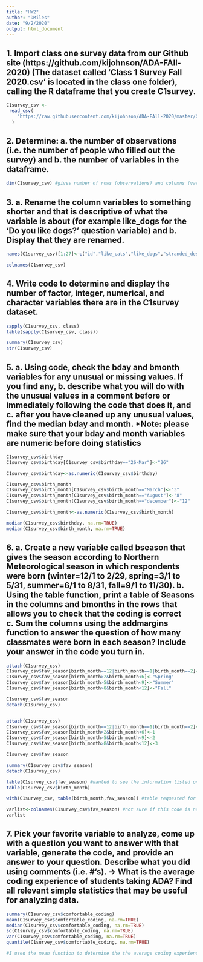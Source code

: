 ```yaml
---
title: "HW2"
author: "DMiles"
date: "9/2/2020"
output: html_document
---
```


## 1. Import class one survey data from our Github site (https://github.com/kijohnson/ADA-FAll-2020) (The dataset called ‘Class 1 Survey Fall 2020.csv’ is located in the class one folder), calling the R dataframe that you create C1survey.

```r

C1survey_csv <-
 read_csv(
    "https://raw.githubusercontent.com/kijohnson/ADA-FAll-2020/master/Class%20One/Class%201%20Survey%20Fall%202020.csv"
  )
```

## 2. Determine: a. the number of observations (i.e. the number of people who filled out the survey) and b. the number of variables in the dataframe.

```r
dim(C1survey_csv) #gives number of rows (observations) and columns (variables)

```

## 3. a. Rename the column variables to something shorter and that is descriptive of what the variable is about (for example like_dogs for the ‘Do you like dogs?’ question variable) and b. Display that they are renamed.

```r
names(C1survey_csv)[1:27]<-c("id","like_cats","like_dogs","stranded_desert","personal_slogan","fav_weekday", "bird_preference","fav_food","fav_drink","fav_season","fav_month","hobby_enjoyed","degree_program","primary_specializtion","primary_stat_software","r_experience","comfortable_coding","coding_how_long","things_hope_to_learn","ph_interest","fav_number","birthday","birth_month","home_country","home_state","home_city","highest_education")

colnames(C1survey_csv)
```

## 4. Write code to determine and display the number of factor, integer, numerical, and character variables there are in the C1survey dataset.

```r
sapply(C1survey_csv, class)
table(sapply(C1survey_csv, class))

summary(C1survey_csv)
str(C1survey_csv)
```

## 5. a. Using code, check the bday and bmonth variables for any unusual or missing values. If you find any, b. describe what you will do with the unusual values in a comment before or immediately following the code that does it, and c. after you have cleaned up any unusual values, find the median bday and month. *Note: please make sure that your bday and month variables are numeric before doing statistics

```r
C1survey_csv$birthday
C1survey_csv$birthday[C1survey_csv$birthday=="26-Mar"]<-"26"

C1survey_csv$birthday<-as.numeric(C1survey_csv$birthday)

C1survey_csv$birth_month
C1survey_csv$birth_month[C1survey_csv$birth_month=="March"]<-"3"
C1survey_csv$birth_month[C1survey_csv$birth_month=="August"]<-"8"
C1survey_csv$birth_month[C1survey_csv$birth_month=="december"]<-"12"

C1survey_csv$birth_month<-as.numeric(C1survey_csv$birth_month)

median(C1survey_csv$birthday, na.rm=TRUE) 
median(C1survey_csv$birth_month, na.rm=TRUE) 

```

## 6. a. Create a new variable called bseason that gives the season according to Northern Meteorological season in which respondents were born (winter=12/1 to 2/29, spring=3/1 to 5/31, summer=6/1 to 8/31, fall=9/1 to 11/30). b. Using the table function, print a table of Seasons in the columns and bmonths in the rows that allows you to check that the coding is correct c. Sum the columns using the addmargins function to answer the question of how many classmates were born in each season? Include your answer in the code you turn in.

```r
attach(C1survey_csv)
C1survey_csv$fav_season[birth_month==12|birth_month==1|birth_month==2]<-"Winter"
C1survey_csv$fav_season[birth_month>2&birth_month<6]<-"Spring"
C1survey_csv$fav_season[birth_month>5&birth_month<9]<-"Summer"
C1survey_csv$fav_season[birth_month>8&birth_month<12]<-"Fall"

C1survey_csv$fav_season
detach(C1survey_csv)


attach(C1survey_csv)
C1survey_csv$fav_season[birth_month==12|birth_month==1|birth_month==2]<-0
C1survey_csv$fav_season[birth_month>2&birth_month<6]<-1
C1survey_csv$fav_season[birth_month>5&birth_month<9]<-2
C1survey_csv$fav_season[birth_month>8&birth_month<12]<-3

C1survey_csv$fav_season

summary(C1survey_csv$fav_season)
detach(C1survey_csv)

table(C1survey_csv$fav_season) #wanted to see the information listed on a table separately then combined
table(C1survey_csv$birth_month)

with(C1survey_csv, table(birth_month,fav_season)) #table requested for assignment. Utilized a different function

varlist<-colnames(C1survey_csv$fav_season) #not sure if this code is necessary
varlist

```

## 7. Pick your favorite variable to analyze, come up with a question you want to answer with that variable, generate the code, and provide an answer to your question. Describe what you did using comments (i.e. #’s). -> What is the average coding experience of students taking ADA? Find all relevant simple statistics that may be useful for analyzing data. 

```r

summary(C1survey_csv$comfortable_coding) 
mean(C1survey_csv$comfortable_coding, na.rm=TRUE)
median(C1survey_csv$comfortable_coding, na.rm=TRUE)
sd(C1survey_csv$comfortable_coding, na.rm=TRUE)
var(C1survey_csv$comfortable_coding, na.rm=TRUE)
quantile(C1survey_csv$comfortable_coding, na.rm=TRUE)

#I used the mean function to determine the the average coding experience of students presently taking ADA. I thought it may also be useful for further analysis to know all of the simple statistics of this particular variable. I used the functions provided to us from the Starbucks example and replaced the Starbucks code with Class 1 Survery Statistics. 

```


